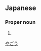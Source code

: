 ==Japanese==
{{ja-kanjitab|矢|郷}}

===Proper noun===
{{ja-pos|proper|やごう}}

# {{surname|lang=ja}}

[[Category:Japanese surnames|やごう]]